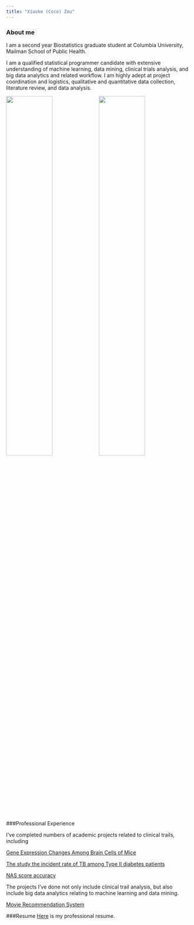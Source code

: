 ```yaml
---
title: "Xiaoke (Coco) Zou"
---
```


### About me

I am a second year Biostatistics graduate student at Columbia University, Mailman School of Public Health. 

I am a qualified statistical programmer candidate with extensive understanding of machine learning, data mining, clinical trials analysis, and big data analytics and related workflow. I am highly adept at project coordination and logistics, qualitative and quantitative data collection, literature review, and data analysis. 

<img src="./images/me1.jpg" style="width:50%"><img src="./images/me2.jpg" style="width:50%">


###Professional Experience 

I've completed numbers of academic projects related to clinical trails, including 

[Gene Expression Changes Among Brain Cells of Mice](Mount_Sinai_Project.html)

[The study the incident rate of TB among Type II diabetes patients](https://cocococozou.github.io/dmvstb.github.io/)

[NAS score accuracy](NAS.html) 

The projects I've done not only include clinical trail analysis, but also include big data analytics relating to machine learning and data mining.

[Movie Recommendation System](movie_recommendation.html)




###Resume
[Here](myresume.html) is my professional resume. 



